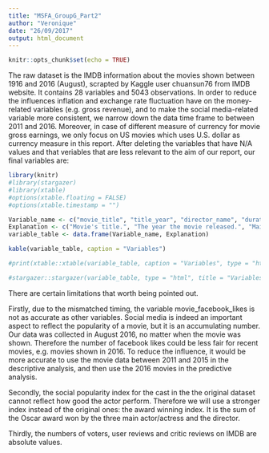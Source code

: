 ---
title: "MSFA_GroupG_Part2"
author: "Veronique"
date: "26/09/2017"
output: html_document
---

```{r setup, include=FALSE}
knitr::opts_chunk$set(echo = TRUE)
```

The raw dataset is the IMDB information about the movies shown between 1916 and 2016 (August), scrapted by Kaggle user chuansun76 from IMDB website. It contains 28 variables and 5043 observations. In order to reduce the influences  inflation and exchange rate fluctuation have on the money-related variables (e.g. gross revenue), and to make the social media-related variable more consistent, we narrow down the data time frame to between 2011 and 2016. Moreover, in case of different measure of currency for movie gross earnings, we only focus on US movies which uses U.S. dollar as currency measure in this report. After deleting the variables that have N/A values and that veriables that are less relevant to the aim of our report, our final variables are:

```{r results = "asis", echo = FALSE}
library(knitr)
#library(stargazer)
#library(xtable)
#options(xtable.floating = FALSE)
#options(xtable.timestamp = "")

Variable_name <- c("movie_title", "title_year", "director_name", "duration", "gross", "genres", "num_voted_users", "num_user_for_reviews", "num_critic_for_reviews",	"budget", "imdb_score", "movie_facebook_likes", "actor_1_name", "actor_2_name", "actor_3_name")
Explanation <- c("Movie's title.", "The year the movie released.", "Main director's name.", "Length of the movie.", "Gross box office earnings of the movie in US dollar.", "Genres of the movie. The movie could be multi-genres; the report will explain in detail how we deal with this problem before the analysis.", "Number of IMDB users who voted for the movie rating.", "Number of IMDB users who wrote reviews for the movie.", "Number of critics who wrote reviews for the movie.", "Total budget for the movie in US dollar. Some numbers are estimated; they are based on media reports and are often supplied by sources close to the production.", "IMDB average score (out of 10).", "Total likes of the movie's facebook page (up to Aug 2016).", "Main actor/actress 1.", "Main actor/actress 2.", "Main actor/actress 3.")
variable_table <- data.frame(Variable_name, Explanation)

kable(variable_table, caption = "Variables")

#print(xtable::xtable(variable_table, caption = "Variables", type = "html", html.table.attributes = "border=0"))

#stargazer::stargazer(variable_table, type = "html", title = "Variables")

```

There are certain limitations that worth being pointed out.

Firstly, due to the mismatched timing, the variable movie_facebook_likes is not as accurate as other variables. Social media is indeed an important aspect to reflect the popularity of a movie, but it is an accumulating number. Our data was collected in August 2016, no matter when the movie was shown. Therefore the number of facebook likes could be less fair for recent movies, e.g. movies shown in 2016. To reduce the influence, it would be more accurate to use the movie data between 2011 and 2015 in the descriptive analysis, and then use the 2016 movies in the predictive analysis.  

Secondly, the social popularity index for the cast in the the original dataset cannot reflect how good the actor perform. Therefore we will use a stronger index instead of the original ones: the award winning index. It is the sum of the Oscar award won by the three main actor/actress and the director.

Thirdly, the numbers of voters, user reviews and critic reviews on IMDB are absolute values.


